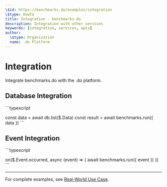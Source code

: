 ```yaml
---
\$id: https://benchmarks.do/examples/integration
\$type: HowTo
title: Integration - benchmarks.do
description: Integration with other services
keywords: [integration, services, apis]
author:
  \$type: Organization
  name: .do Platform
---
```


# Integration

Integrate benchmarks.do with the .do platform.

## Database Integration

\`\`\`typescript

const data = await db.list($.Data)
const result = await benchmarks.run({ data })
\`\`\`

## Event Integration

\`\`\`typescript

on($.Event.occurred, async (event) => {
await benchmarks.run({ event })
})
\`\`\`

---

For complete examples, see [Real-World Use Case](./real-world-use-case.mdx).
